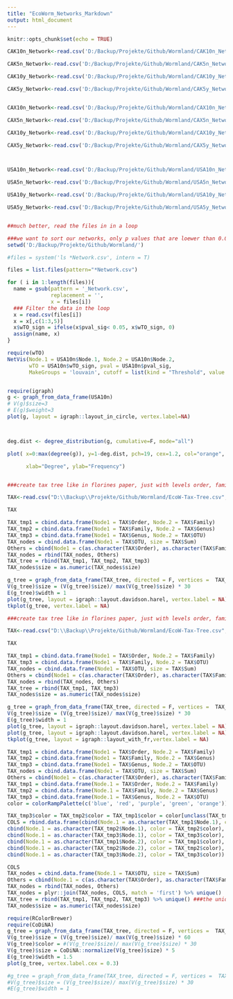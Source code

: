 ```yaml
---
title: "EcoWorm_Networks_Markdown"
output: html_document
---
```


```r
knitr::opts_chunk$set(echo = TRUE)
```


```r
CAK10n_Network<-read.csv('D:/Backup/Projekte/Github/Wormland/CAK10n_Network.csv', header=T, stringsAsFactors=T)

CAK5n_Network<-read.csv('D:/Backup/Projekte/Github/Wormland/CAK5n_Network.csv', header=T, stringsAsFactors=T)

CAK10y_Network<-read.csv('D:/Backup/Projekte/Github/Wormland/CAK10y_Network.csv', header=T, stringsAsFactors=T)

CAK5y_Network<-read.csv('D:/Backup/Projekte/Github/Wormland/CAK5y_Network.csv', header=T, stringsAsFactors=T)


CAX10n_Network<-read.csv('D:/Backup/Projekte/Github/Wormland/CAX10n_Network.csv', header=T, stringsAsFactors=T)

CAX5n_Network<-read.csv('D:/Backup/Projekte/Github/Wormland/CAX5n_Network.csv', header=T, stringsAsFactors=T)

CAX10y_Network<-read.csv('D:/Backup/Projekte/Github/Wormland/CAX10y_Network.csv', header=T, stringsAsFactors=T)

CAX5y_Network<-read.csv('D:/Backup/Projekte/Github/Wormland/CAX5y_Network.csv', header=T, stringsAsFactors=T)



USA10n_Network<-read.csv('D:/Backup/Projekte/Github/Wormland/USA10n_Network.csv', header=T, stringsAsFactors=T)

USA5n_Network<-read.csv('D:/Backup/Projekte/Github/Wormland/USA5n_Network.csv', header=T, stringsAsFactors=T)

USA10y_Network<-read.csv('D:/Backup/Projekte/Github/Wormland/USA10y_Network.csv', header=T, stringsAsFactors=T)

USA5y_Network<-read.csv('D:/Backup/Projekte/Github/Wormland/USA5y_Network.csv', header=T, stringsAsFactors=T)


##much better, read the files in in a loop

###we want to sort our networks, only p values that are loewer than 0.05 (or, if we like 0.01 should be considered, -if- the pvalue (column 5) is lower than this, we need col 1,2 and 3)
setwd('D:/Backup/Projekte/Github/Wormland/')

#files = system('ls *Network.csv', intern = T)

files = list.files(pattern="*Network.csv")

for ( i in 1:length(files)){
  name = gsub(pattern = '_Network.csv', 
              replacement = '',
              x = files[i])
  ### Filter the data in the loop
  x = read.csv(files[i])
  x = x[,c(1:3,5)]
  x$wTO_sign = ifelse(x$pval_sig< 0.05, x$wTO_sign, 0)
  assign(name, x)
}

require(wTO)
NetVis(Node.1 = USA10n$Node.1, Node.2 = USA10n$Node.2,
       wTO = USA10n$wTO_sign, pval = USA10n$pval_sig, 
       MakeGroups = 'louvain', cutoff = list(kind = "Threshold", value = 0.1))


require(igraph)
g <- graph_from_data_frame(USA10n)
# V(g)$size=3
# E(g)$weight=3
plot(g, layout = igraph::layout_in_circle, vertex.label=NA)



deg.dist <- degree_distribution(g, cumulative=F, mode="all")

plot( x=0:max(degree(g)), y=1-deg.dist, pch=19, cex=1.2, col="orange", 

      xlab="Degree", ylab="Frequency")



```


```r

###create tax tree like in florines paper, just with levels order, family, genus and OTU with sizes. 

TAX<-read.csv("D:\\Backup\\Projekte/Github/Wormland/EcoW-Tax-Tree.csv", header=T, stringsAsFactors=TRUE, sep=";")

TAX

TAX_tmp1 = cbind.data.frame(Node1 = TAX$Order, Node.2 = TAX$Family)
TAX_tmp2 = cbind.data.frame(Node1 = TAX$Family, Node.2 = TAX$Genus)
TAX_tmp3 = cbind.data.frame(Node1 = TAX$Genus, Node.2 = TAX$OTU)
TAX_nodes = cbind.data.frame(Node1 = TAX$OTU, size = TAX$Sum)
Others = cbind(Node1 = c(as.character(TAX$Order), as.character(TAX$Family), as.character(TAX$Genus)), size = 0) %>% unique()
TAX_nodes = rbind(TAX_nodes, Others)
TAX_tree = rbind(TAX_tmp1, TAX_tmp2, TAX_tmp3)
TAX_nodes$size = as.numeric(TAX_nodes$size)

g_tree = graph_from_data_frame(TAX_tree, directed = F, vertices =  TAX_nodes)
V(g_tree)$size = (V(g_tree)$size)/ max(V(g_tree)$size) * 30
E(g_tree)$width = 1
plot(g_tree, layout = igraph::layout.davidson.harel, vertex.label = NA)###quite sweet
tkplot(g_tree, vertex.label = NA)
```
```r

###create tax tree like in florines paper, just with levels order, family, genus and OTU with sizes. 

TAX<-read.csv("D:\\Backup\\Projekte/Github/Wormland/EcoW-Tax-Tree.csv", header=T, stringsAsFactors=TRUE, sep=";")

TAX

TAX_tmp1 = cbind.data.frame(Node1 = TAX$Order, Node.2 = TAX$Family)
TAX_tmp3 = cbind.data.frame(Node1 = TAX$Family, Node.2 = TAX$OTU)
TAX_nodes = cbind.data.frame(Node1 = TAX$OTU, size = TAX$Sum)
Others = cbind(Node1 = c(as.character(TAX$Order), as.character(TAX$Family)), size = 0) %>% unique()
TAX_nodes = rbind(TAX_nodes, Others)
TAX_tree = rbind(TAX_tmp1, TAX_tmp3)
TAX_nodes$size = as.numeric(TAX_nodes$size)

g_tree = graph_from_data_frame(TAX_tree, directed = F, vertices =  TAX_nodes)
V(g_tree)$size = (V(g_tree)$size)/ max(V(g_tree)$size) * 30
E(g_tree)$width = 1
plot(g_tree, layout = igraph::layout.davidson.harel, vertex.label = NA)###quite sweet
plot(g_tree, layout = igraph::layout.davidson.harel, vertex.label = NA)
tkplot(g_tree, layout = igraph::layout_with_fr,vertex.label = NA)

```


```r
TAX_tmp1 = cbind.data.frame(Node1 = TAX$Order, Node.2 = TAX$Family)
TAX_tmp2 = cbind.data.frame(Node1 = TAX$Family, Node.2 = TAX$Genus)
TAX_tmp3 = cbind.data.frame(Node1 = TAX$Genus, Node.2 = TAX$OTU)
TAX_nodes = cbind.data.frame(Node1 = TAX$OTU, size = TAX$Sum)
Others = cbind(Node1 = c(as.character(TAX$Order), as.character(TAX$Family), as.character(TAX$Genus)), size = 0) %>% unique()
TAX_tmp1 = cbind.data.frame(Node.1 = TAX$Order, Node.2 = TAX$Family)
TAX_tmp2 = cbind.data.frame(Node.1 = TAX$Family, Node.2 = TAX$Genus)
TAX_tmp3 = cbind.data.frame(Node.1 = TAX$Genus, Node.2 = TAX$OTU)
color = colorRampPalette(c('blue', 'red', 'purple', 'green', 'orange'))(24)

TAX_tmp3$color = TAX_tmp2$color = TAX_tmp1$color = color[unclass(TAX_tmp1$Node.1)]
COLS = rbind.data.frame(cbind(Node.1 = as.character(TAX_tmp1$Node.1), color = TAX_tmp1$color),
cbind(Node.1 = as.character(TAX_tmp2$Node.1), color = TAX_tmp2$color),
cbind(Node.1 = as.character(TAX_tmp3$Node.1), color = TAX_tmp3$color),
cbind(Node.1 = as.character(TAX_tmp1$Node.2), color = TAX_tmp1$color),
cbind(Node.1 = as.character(TAX_tmp2$Node.2), color = TAX_tmp2$color),
cbind(Node.1 = as.character(TAX_tmp3$Node.2), color = TAX_tmp3$color))  %>% unique()

COLS
TAX_nodes = cbind.data.frame(Node.1 = TAX$OTU, size = TAX$Sum)
Others = cbind(Node.1 = c(as.character(TAX$Order), as.character(TAX$Family), as.character(TAX$Genus)), size = 0) %>% unique()
TAX_nodes = rbind(TAX_nodes, Others)
TAX_nodes = plyr::join(TAX_nodes, COLS, match = 'first') %>% unique()
TAX_tree = rbind(TAX_tmp1, TAX_tmp2, TAX_tmp3) %>% unique() ###the unique here makes every link be connected only by one line
TAX_nodes$size = as.numeric(TAX_nodes$size)

require(RColorBrewer)
require(CoDiNA)
g_tree = graph_from_data_frame(TAX_tree, directed = F, vertices =  TAX_nodes)
V(g_tree)$size = (V(g_tree)$size)/ max(V(g_tree)$size) * 60
V(g_tree)$color = #(V(g_tree)$size)/ max(V(g_tree)$size) * 30
V(g_tree)$size = CoDiNA::normalize(V(g_tree)$size) * 5
E(g_tree)$width = 1.5
plot(g_tree, vertex.label.cex = 0.3)

#g_tree = graph_from_data_frame(TAX_tree, directed = F, vertices =  TAX_nodes)
#V(g_tree)$size = (V(g_tree)$size)/ max(V(g_tree)$size) * 30
#E(g_tree)$width = 1


```




